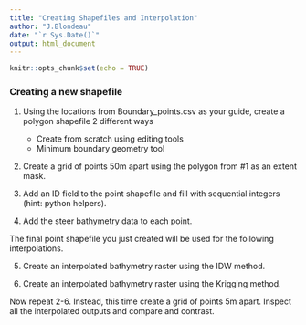 ```yaml
---
title: "Creating Shapefiles and Interpolation"
author: "J.Blondeau"
date: "`r Sys.Date()`"
output: html_document
---
```


```r
knitr::opts_chunk$set(echo = TRUE)
```


### Creating a new shapefile

1. Using the locations from Boundary_points.csv as your guide, create a polygon shapefile 2 different ways
    - Create from scratch using editing tools
    - Minimum boundary geometry tool
    
2. Create a grid of points 50m apart using the polygon from #1 as an extent mask.  

3. Add an ID field to the point shapefile and fill with sequential integers (hint: python helpers).

4. Add the steer bathymetry data to each point.

The final point shapefile you just created will be used for the following interpolations.

5. Create an interpolated bathymetry raster using the IDW method.

6. Create an interpolated bathymetry raster using the Krigging method.

Now repeat 2-6.  Instead, this time create a grid of points 5m apart.  Inspect all the interpolated outputs and compare and contrast.   